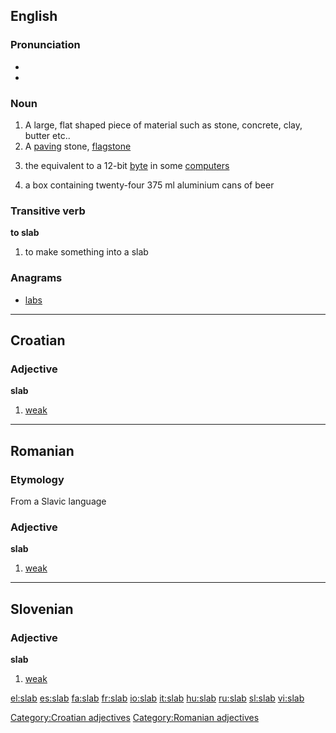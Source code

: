 ==English==
{{wikipedia}}

===Pronunciation===
*{{IPA|/slæb/}}
*{{rhymes|æb}}

===Noun===
{{en-noun}}

#A large, flat shaped piece of material such as stone, concrete, clay, butter etc..
#A [[paving]] stone, [[flagstone]]
#{{computing}} the equivalent to a 12-bit [[byte]] in some [[computer]]s
#{{Australian}} a box containing twenty-four 375&nbsp;ml aluminium cans of beer 

===Transitive verb===
'''to slab'''

#to make something into a slab

===Anagrams===
*[[labs]]

----

==Croatian==
===Adjective===
'''slab'''

# [[weak]]

[[Category:Croatian adjectives]]

----

==Romanian==
===Etymology===
From a Slavic language
===Adjective===
'''slab'''

# [[weak]]

[[Category:Romanian adjectives]]

----

==Slovenian==
===Adjective===
'''slab'''

# [[weak]]

[[el:slab]]
[[es:slab]]
[[fa:slab]]
[[fr:slab]]
[[io:slab]]
[[it:slab]]
[[hu:slab]]
[[ru:slab]]
[[sl:slab]]
[[vi:slab]]